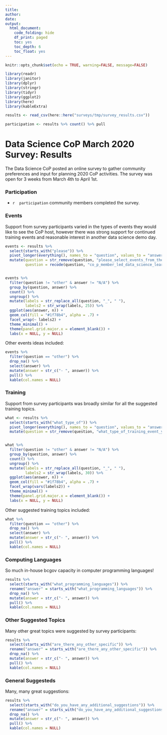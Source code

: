 ```yaml
---
title: 
author: 
date: 
output:
  html_document:
    code_folding: hide
    df_print: paged
    toc: yes
    toc_depth: 6
    toc_float: yes
---
```


<!--
Copyright 2020 Province of British Columbia

Licensed under the Apache License, Version 2.0 (the "License");
you may not use this file except in compliance with the License.
You may obtain a copy of the License at

http://www.apache.org/licenses/LICENSE-2.0

Unless required by applicable law or agreed to in writing, software distributed under the License is distributed on an "AS IS" BASIS,
WITHOUT WARRANTIES OR CONDITIONS OF ANY KIND, either express or implied.
See the License for the specific language governing permissions and limitations under the License.
-->


```r
knitr::opts_chunk$set(echo = TRUE, warning=FALSE, message=FALSE)

library(readr)
library(janitor)
library(dplyr)
library(stringr)
library(tidyr)
library(ggplot2)
library(here)
library(kableExtra)

results <- read_csv(here::here("surveys/tmp/survey_results.csv"))

participation <- results %>% count() %>% pull

```

# Data Science CoP March 2020 Survey: Results

The Data Science CoP posted an online survey to gather community preferences and input for planning 2020 CoP activities. The survey was open for 3 weeks from March 4th to April 1st.

### Participation

 - `r  participation` community members completed the survey.

### Events

Support from survey participants varied in the types of events they would like to see the CoP host, however there was strong support for continued training events and reasonable interest in another data science demo day.

```r
events <- results %>% 
  select(starts_with("please")) %>% 
  pivot_longer(everything(), names_to = "question", values_to = "answer") %>% 
  mutate(question = str_remove(question, "please_select_events_from_the_list_below_that_you_would_you_like_to_see_the_data_science_co_p_host_in_2020_"), 
         question = recode(question, "co_p_member_led_data_science_learning_club_s" = "cop_member_led_data_science_learning_clubs"))


events %>% 
  filter(question != "other" & answer != "N/A") %>% 
  group_by(question, answer) %>% 
  count() %>% 
  ungroup() %>% 
  mutate(labels = str_replace_all(question, "_", " "),
         labels2 = str_wrap(labels, 25)) %>% 
  ggplot(aes(answer, n)) +
  geom_col(fill = "#1f78b4", alpha = .7) +
  facet_wrap(~ labels2) +
  theme_minimal() +
  theme(panel.grid.major.x = element_blank()) +
  labs(x = NULL, y = NULL)
```


Other events ideas included:

```r

events %>% 
  filter(question == "other") %>% 
  drop_na() %>% 
  select(answer) %>% 
  mutate(answer = str_c("- ", answer)) %>% 
  pull() %>% 
  kable(col.names = NULL)
```


### Training

Support from survey participants was broadly similar for all the suggested training topics.

```r
what <- results %>% 
  select(starts_with("what_type_of")) %>% 
  pivot_longer(everything(), names_to = "question", values_to = "answer") %>% 
  mutate(question = str_remove(question, "what_type_of_training_event_you_would_like_to_see_the_data_science_co_p_host_in_2020_")) 


what %>% 
  filter(question != "other" & answer != "N/A") %>% 
  group_by(question, answer) %>% 
  count() %>% 
  ungroup() %>% 
  mutate(labels = str_replace_all(question, "_", " "),
         labels2 = str_wrap(labels, 30)) %>% 
  ggplot(aes(answer, n)) +
  geom_col(fill = "#1f78b4", alpha = .7) +
  facet_wrap(vars(labels2)) +
  theme_minimal() +
  theme(panel.grid.major.x = element_blank()) +
  labs(x = NULL, y = NULL)
```



Other suggested training topics included:

```r
what %>% 
  filter(question == "other") %>% 
  drop_na() %>% 
  select(answer) %>% 
  mutate(answer = str_c("- ", answer)) %>% 
  pull() %>% 
  kable(col.names = NULL)
```

### Computing Languages

So much in-house bcgov capacity in computer programming languages!

```r
results %>% 
  select(starts_with("what_programming_languages")) %>%
  rename("answer" = starts_with("what_programming_languages")) %>% 
  drop_na() %>%
  mutate(answer = str_c("- ", answer)) %>% 
  pull() %>% 
  kable(col.names = NULL)
```


### Other Suggested Topics

Many other great topics were suggested by survey participants:

```r
results %>% 
  select(starts_with("are_there_any_other_specific")) %>%
  rename("answer" = starts_with("are_there_any_other_specific")) %>% 
  drop_na() %>% 
  mutate(answer = str_c("- ", answer)) %>% 
  pull() %>% 
  kable(col.names = NULL)

```


### General Suggesteds

Many, many great suggestions:

```r

results %>% 
  select(starts_with("do_you_have_any_additional_suggestions")) %>%
  rename("answer" = starts_with("do_you_have_any_additional_suggestions")) %>% 
  drop_na() %>% 
  mutate(answer = str_c("- ", answer)) %>% 
  pull() %>% 
  kable(col.names = NULL)
```
